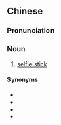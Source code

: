 ==Chinese==
{{zh-forms|type=21}}

===Pronunciation===
{{zh-pron
|m=zìpāigùn
|c=zi6 paak3 gwan3
|cat=n
}}

===Noun===
{{zh-noun}}

# [[selfie stick]]

====Synonyms====
* {{zh-l|自拍棒}}
* {{zh-l|自拍杆}}
* {{zh-l|自拍利器}}
* {{zh-l|自拍神器}}